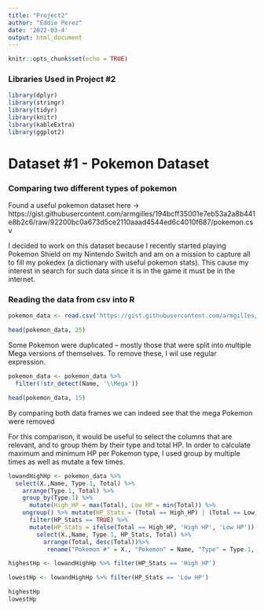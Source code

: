 ```yaml
---
title: "Project2"
author: "Eddie Perez"
date: '2022-03-4'
output: html_document
---
```


```r
knitr::opts_chunk$set(echo = TRUE)
```

### Libraries Used in Project #2

```r
library(dplyr)
library(stringr)
library(tidyr)
library(knitr)
library(kableExtra)
library(ggplot2)


```

# Dataset #1 - Pokemon Dataset
### Comparing two different types of pokemon 

Found a useful pokemon dataset here -> https://gist.githubusercontent.com/armgilles/194bcff35001e7eb53a2a8b441e8b2c6/raw/92200bc0a673d5ce2110aaad4544ed6c4010f687/pokemon.csv 

I decided to work on this dataset because I recently started playing Pokemon Shield on my Nintendo Switch and am on a mission to capture all to fill my pokedex (a dictionary with useful pokemon stats). This cause my interest in search for such data since it is in the game it must be in the internet.

### Reading the data from csv into R

```r
pokemon_data <- read.csv('https://gist.githubusercontent.com/armgilles/194bcff35001e7eb53a2a8b441e8b2c6/raw/92200bc0a673d5ce2110aaad4544ed6c4010f687/pokemon.csv')

head(pokemon_data, 25)
```
Some Pokemon were duplicated -- mostly those that were split into multiple Mega versions of themselves. To remove these, I wil use regular expression.


```r

pokemon_data <- pokemon_data %>% 
  filter(!str_detect(Name, '\\Mega'))

head(pokemon_data, 15)
```
By comparing both data frames we can indeed see that the mega Pokemon were removed

For this comparison, it would be useful to select the columns that are relevant, and to group them by their type and total HP. In order to calculate maximum and minimum HP per Pokemon type, I used group by multiple times as well as mutate a few times.  


```r

lowandHighHp <- pokemon_data %>% 
  select(X.,Name, Type.1, Total) %>% 
    arrange(Type.1, Total) %>% 
    group_by(Type.1) %>% 
      mutate(High_HP = max(Total), Low_HP = min(Total)) %>% 
    ungroup() %>% mutate(HP_Stats = (Total == High_HP) | (Total == Low_HP)) %>% 
      filter(HP_Stats == TRUE) %>% 
      mutate(HP_Stats = ifelse(Total == High_HP, 'High HP', 'Low HP')) %>%
        select(X.,Name, Type.1, HP_Stats, Total) %>%
          arrange(Total, desc(Total))%>%
           rename("Pokemon #" = X., "Pokemon" = Name, "Type" = Type.1, "Total HP" = Total)

highestHp <- lowandHighHp %>% filter(HP_Stats == 'High HP')

lowestHp <- lowandHighHp %>% filter(HP_Stats == 'Low HP')

highestHp
lowestHp

```
